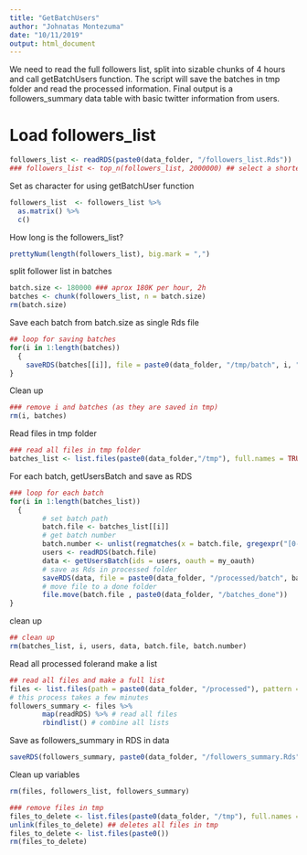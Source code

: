 ```yaml
---
title: "GetBatchUsers"
author: "Johnatas Montezuma"
date: "10/11/2019"
output: html_document
---
```


We need to read the full followers list, split into sizable chunks of 4 hours and call getBatchUsers function. The script will save the batches in tmp folder and read the processed information.
Final output is a followers_summary data table with basic twitter information from users.

# Load followers_list
```r
followers_list <- readRDS(paste0(data_folder, "/followers_list.Rds"))
### followers_list <- top_n(followers_list, 2000000) ## select a shorter sample
```
Set as character for using getBatchUser function
```r
followers_list  <- followers_list %>%
  as.matrix() %>%  
  c() 
```


How long is the followers_list?
```r
prettyNum(length(followers_list), big.mark = ",")
```

split follower list in batches
```r
batch.size <- 180000 ### aprox 180K per hour, 2h
batches <- chunk(followers_list, n = batch.size)
rm(batch.size)
```

Save each batch from batch.size as single Rds file
```r
## loop for saving batches
for(i in 1:length(batches))
  {
    saveRDS(batches[[i]], file = paste0(data_folder, "/tmp/batch", i, ".Rds"))
}
```

Clean up
```r
### remove i and batches (as they are saved in tmp)
rm(i, batches)
```
                
Read files in tmp folder
```r
### read all files in tmp folder
batches_list <- list.files(paste0(data_folder,"/tmp"), full.names = TRUE, pattern = "batch")
```

For each batch, getUsersBatch and save as RDS
```r
### loop for each batch
for(i in 1:length(batches_list))
  {
        # set batch path
        batch.file <- batches_list[[i]] 
        # get batch number
        batch.number <- unlist(regmatches(x = batch.file, gregexpr("[0-9]+",text = batch.file))) 
        users <- readRDS(batch.file)       
        data <- getUsersBatch(ids = users, oauth = my_oauth)
        # save as Rds in processed folder
        saveRDS(data, file = paste0(data_folder, "/processed/batch", batch.number, "_data.Rds"))
        # move file to a done folder
        file.move(batch.file , paste0(data_folder, "/batches_done"))
}
```


clean up
```r
## clean up
rm(batches_list, i, users, data, batch.file, batch.number)
```



Read all processed folerand make  a list
```r
## read all files and make a full list
files <- list.files(path = paste0(data_folder, "/processed"), pattern ="_data.Rds", full.names = TRUE)
# this process takes a few minutes
followers_summary <- files %>%
        map(readRDS) %>% # read all files
        rbindlist() # combine all lists
```

Save as followers_summary in RDS in data
```r
saveRDS(followers_summary, paste0(data_folder, "/followers_summary.Rds"))
```

Clean up variables
```r
rm(files, followers_list, followers_summary)
```

```r
### remove files in tmp
files_to_delete <- list.files(paste0(data_folder, "/tmp"), full.names = TRUE) 
unlink(files_to_delete) ## deletes all files in tmp
files_to_delete <- list.files(paste0())
rm(files_to_delete)
```


